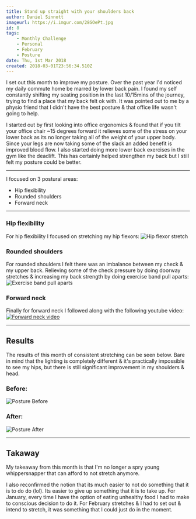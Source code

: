 ```yaml
---
title: Stand up straight with your shoulders back
author: Daniel Sinnott
imageurl: https://i.imgur.com/28GOePt.jpg
id: 8
tags:
    - Monthly Challenge
    - Personal
    - February
    - Posture
date: Thu, 1st Mar 2018
created: 2018-03-01T23:56:34.510Z
---
```


I set out this month to improve my posture. Over the past year I'd noticed my daily commute home be
marred by lower back pain. I found my self constantly shifting my seating position in the last
10/15mins of the journey, trying to find a place that my back felt ok with. It was pointed out to me
by a physio friend that I didn't have the best posture & that office life wasn't going to help.

I started out by first looking into office ergonomics & found that if you tilt your office chair ~15
degrees forward it relieves some of the stress on your lower back as its no longer taking all of the
weight of your upper body. Since your legs are now taking some of the slack an added benefit is
improved blood flow. I also started doing more lower back exercises in the gym like the deadlift.
This has certainly helped strengthen my back but I still felt my posture could be better.

---

I focused on 3 postural areas:

-   Hip flexibility
-   Rounded shoulders
-   Forward neck

---

### Hip flexibility

For hip flexibility I focused on stretching my hip flexors:
![Hip flexor stretch](https://i.imgur.com/j6yWWbP.jpg "Hip flexor stretch")

### Rounded shoulders

For rounded shoulders I felt there was an imbalance between my check & my upper back. Relieving some
of the check pressure by doing doorway stretches & increasing my back strength by doing exercise
band pull aparts:
![Exercise band pull aparts](https://i.imgur.com/zlD6CBJ.jpg "Exercise band pull aparts")

### Forward neck

Finally for forward neck I followed along with the following youtube video:
[![Forward neck video](http://img.youtube.com/vi/LT_dFRnmdGs/0.jpg)](https://www.youtube.com/watch?v=LT_dFRnmdGs)

---

## Results

The results of this month of consistent stretching can be seen below. Bare in mind that the lighting
is completely different & it's practically impossible to see my hips, but there is still significant
improvement in my shoulders & head.

### Before:

![Posture Before](https://i.imgur.com/odiRnkK.jpg "Posture Before")

### After:

![Posture After](https://i.imgur.com/DcHBfoJ.jpg "Posture After")

---

## Takaway

My takeaway from this month is that I'm no longer a spry young whippersnapper that can afford to not
stretch anymore.

I also reconfirmed the notion that its much easier to not do something that it is to do do (lol).
Its easier to give up something that it is to take up. For January, every time I have the option of
eating unhealthy food I had to make to conscious decision to do it. For February stretches & I had
to set out & intend to stretch, it was something that I could just do in the moment.
